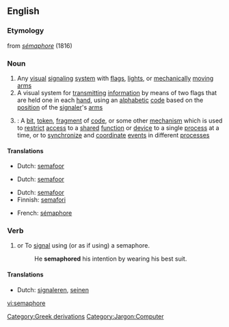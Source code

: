 {{wikipedia}}
==English==
===Etymology===
from {{F.}} ''[[sémaphore]]'' (1816)
===Noun===
{{en-noun}}

# Any [[visual]] [[signaling]] [[system]] with [[flag]]s, [[light]]s, or [[mechanically]] [[moving]] [[arm]]s
# A visual system for [[transmitting]] [[information]] by means of two flags that are held one in each [[hand]], using an [[alphabetic]] [[code]] based on the [[position]] of the [[signaler]]'s [[arm]]s
# {{computing}}: A [[bit]], [[token]], [[fragment]] of [[code]], or some other [[mechanism]] which is used to [[restrict]] [[access]] to a [[shared]] [[function]] or [[device]] to a single [[process]] at a time, or to [[synchronize]] and [[coordinate]] [[event]]s in different [[processes]]

====Translations====
{{top|visual signaling system}}
*Dutch: [[semafoor]] {{m}}
{{mid}}
{{bottom}}

{{top|visual signaling with flags}}
*Dutch: [[semafoor]] {{m}}
{{mid}}
{{bottom}}

{{top|computing term}}
*Dutch: [[semafoor]] {{m}}
*Finnish: [[semafori]]
{{mid}}
*French: [[sémaphore]] {{f}}
{{bottom}}

===Verb===
{{en-verb|semaphor|ing}}

# {{transitive}} or {{intransitive}} To [[signal]] using (or as if using) a semaphore.
#:He '''semaphored''' his intention by wearing his best suit.

====Translations====
{{top|to signal using semaphore}}
*Dutch: [[signaleren]], [[seinen]]
{{mid}}
{{bottom}}

[[Category:Greek derivations]]
[[Category:Jargon:Computer]]

[[vi:semaphore]]
